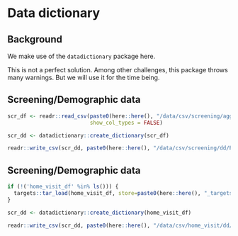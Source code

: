 # Data dictionary {-}

## Background {-}

We make use of the `datadictionary` package here.

This is not a perfect solution.
Among other challenges, this package throws many warnings.
But we will use it for the time being.

## Screening/Demographic data {-}

```r
scr_df <- readr::read_csv(paste0(here::here(), "/data/csv/screening/agg/PLAY-screening-datab-latest.csv"),
                          show_col_types = FALSE)

scr_dd <- datadictionary::create_dictionary(scr_df)

readr::write_csv(scr_dd, paste0(here::here(), "/data/csv/screening/dd/PLAY-screening-data-dictionary.csv"))
```

## Screening/Demographic data {-}

```r
if (!('home_visit_df' %in% ls())) {
  targets::tar_load(home_visit_df, store=paste0(here::here(), "_targets"))
}
```

```r
scr_dd <- datadictionary::create_dictionary(home_visit_df)

readr::write_csv(scr_dd, paste0(here::here(), "/data/csv/home_visit/dd/PLAY-home-visit-data-dictionary.csv"))
```
